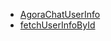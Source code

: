<PlatformWrapper platform="web">

  - [AgoraChatUserInfo](./API%20Reference/im_oc/interface_agora_chat_user_info.html)
  - [fetchUserInfoById](./API%20Reference/im_ts/modules/Contact.html)
  
</PlatformWrapper>